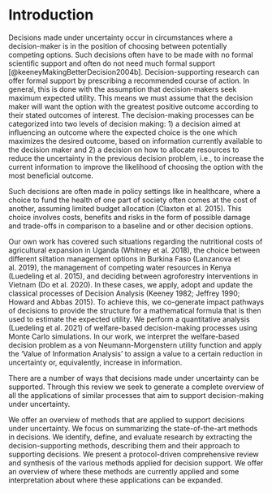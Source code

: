 # Introduction

<!-- A. Background and significance of decision making under uncertainty -->
<!-- B. Objectives of the review paper -->
<!-- C. Overview of the decision-making processes -->

Decisions made under uncertainty occur in circumstances where a decision-maker is in the position of choosing between potentially competing options. Such decisions often have to be made with no formal scientific support and often do not need much formal support [@keeneyMakingBetterDecision2004b]. Decision-supporting research can offer formal support by prescribing a recommended course of action. In general, this is done with the assumption that decision-makers seek maximum expected utility. This means we must assume that the decision maker will want the option with the greatest positive outcome according to their stated outcomes of interest. The decision-making processes can be categorized into two levels of decision making: 1) a decision aimed at influencing an outcome where the expected choice is the one which maximizes the desired outcome, based on information currently available to the decision maker and 2) a decision on how to allocate resources to reduce the uncertainty in the previous decision problem, i.e., to increase the current information to improve the likelihood of choosing the option with the most beneficial outcome. 

Such decisions are often made in policy settings like in healthcare, where a choice to fund the health of one part of society often comes at the cost of another, assuming limited budget allocation (Claxton et al. 2015). This choice involves costs, benefits and risks in the form of possible damage and trade-offs in comparison to a baseline and or other decision options. 

Our own work has covered such situations regarding the nutritional costs of agricultural expansion in Uganda (Whitney et al. 2018), the choice between different siltation management options in Burkina Faso (Lanzanova et al. 2019), the management of competing water resources in Kenya (Luedeling et al. 2015), and deciding between agroforestry interventions in Vietnam (Do et al. 2020). In these cases, we apply, adopt and update the classical processes of Decision Analysis (Keeney 1982; Jeffrey 1990; Howard and Abbas 2015). To achieve this, we co-generate impact pathways of decisions to provide the structure for a mathematical formula that is then used to estimate the expected utility. We perform a quantitative analysis (Luedeling et al. 2021) of welfare-based decision-making processes using Monte Carlo simulations. In our work, we interpret the welfare-based decision problem as a von Neumann-Morgenstern utility function and apply the ‘Value of Information Analysis’ to assign a value to a certain reduction in uncertainty or, equivalently, increase in information. 

There are a number of ways that decisions made under uncertainty can be supported. Through this review we seek to generate a complete overview of all the applications of similar processes that aim to support decision-making under uncertainty. 
 
We offer an overview of methods that are applied to support decisions under uncertainty. We focus on summarizing the state-of-the-art methods in decisions. We identify, define, and evaluate research by extracting the decision-supporting methods, describing them and their approach to supporting decisions. We present a protocol-driven comprehensive review and synthesis of the various methods applied for decision support. We offer an overview of where these methods are currently applied and some interpretation about where these applications can be expanded. 
